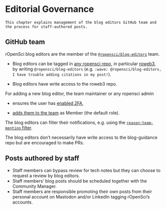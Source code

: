 # Editorial Governance {#editormeta}

```block
This chapter explains management of the blog editors GitHub team and the process for staff-authored posts.
```

## GitHub team

rOpenSci blog editors are the member of the [`@ropensci/blog-editors`](https://github.com/orgs/ropensci/teams/blog-editors) team.

* Blog editors can be tagged in [any ropensci repo](https://github.com/ropensci/), in particular [roweb3](https://github.com/ropensci/roweb3/), by writing `@ropensci/blog-editors` (e.g. `:wave: @ropensci/blog-editors, I have trouble adding citations in my post!`).

* Blog editors have write access to the roweb3 repo.

For adding a new blog editor, the team maintainer or any ropensci admin

* ensures the user has [enabled 2FA](https://help.github.com/en/github/authenticating-to-github/securing-your-account-with-two-factor-authentication-2fa),

* [adds them to the team](https://github.com/orgs/ropensci/teams/blog-editors/members) as Member (the default role).

The blog editors can filter their notifications, e.g. using the [`reason:team-mention` filter](https://github.com/notifications/beta?query=reason%3Ateam-mention).

The blog editors don't necessarily have write access to the blog-guidance repo but are encouraged to make PRs.

## Posts authored by staff

* Staff members can bypass review for tech notes but they can choose to request a review by blog editors.
* Staff members' blog posts should be scheduled together with the Community Manager.
* Staff members are responsible promoting their own posts from their personal account on Mastodon and/or LinkedIn tagging rOpenSci's accounts.
